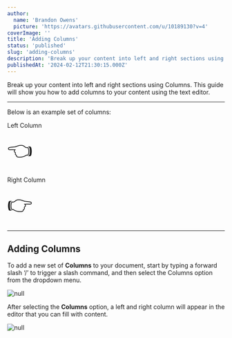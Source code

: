 ```yaml
---
author:
  name: 'Brandon Owens'
  picture: 'https://avatars.githubusercontent.com/u/10189130?v=4'
coverImage: ''
title: 'Adding Columns'
status: 'published'
slug: 'adding-columns'
description: 'Break up your content into left and right sections using Columns. This guide will show you how to add columns to your content using the text editor.'
publishedAt: '2024-02-12T21:30:15.000Z'
---
```


Break up your content into left and right sections using Columns. This guide will show you how to add columns to your content using the text editor.

---

Below is an example set of columns:

<div data-type="columns" class="layout-two-column">
<div data-position="left" data-type="column"><p>Left Column</p><p></p><p><span style="font-size: 48px; font-family: ui-sans-serif, system-ui, -apple-system, BlinkMacSystemFont, Segoe UI, Roboto, Helvetica Neue, Arial, Noto Sans, sans-serif, Apple Color Emoji, Segoe UI Emoji, Segoe UI Symbol, Noto Color Emoji; color: rgba(0, 0, 0, 0.87)">👈</span></p></div><div data-position="right" data-type="column"><p>Right Column</p><p></p><p><span style="font-size: 48px; font-family: ui-sans-serif, system-ui, -apple-system, BlinkMacSystemFont, Segoe UI, Roboto, Helvetica Neue, Arial, Noto Sans, sans-serif, Apple Color Emoji, Segoe UI Emoji, Segoe UI Symbol, Noto Color Emoji; color: rgba(0, 0, 0, 0.87)">👉</span></p></div>
</div>

---

## Adding Columns

To add a new set of **Columns** to your document, start by typing a forward slash ‘/’ to trigger a slash command, and then select the Columns option from the dropdown menu.

![null](/images/screenshot-2024-01-31-165807-cwOD.png)

After selecting the **Columns** option, a left and right column will appear in the editor that you can fill with content.

![null](/images/screenshot-2024-01-31-222825-Y2Mz.png)